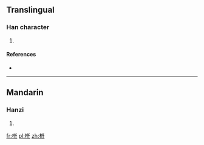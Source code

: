 ==Translingual==

===Han character===
{{Han char|rn=75|rad=木|as=06|sn=10|four=|canj=木人竹土 (DOHG)}}

# {{defn|Han|sort=木06}}

====References====
* {{Han ref|kx=0523.020|dkj=14712|dj=0910.260|hdz=21201.030|uh=6823|ud=26659}}

----

==Mandarin==

===Hanzi===
{{cmn-hanzi|pin=[[rěn]] ([[ren3]]), [[yù]] ([[yu4]])|wg=jen<sup>3</sup>, yü<sup>4</sup>}}

# {{defn|Mandarin|sort=木06}}

[[fr:栣]]
[[pl:栣]]
[[zh:栣]]
